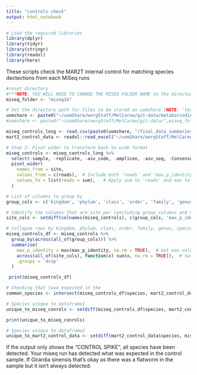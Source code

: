 ```yaml
---
title: "controls check"
output: html_notebook
---
```


```r
# Load the required libraries
library(dplyr)
library(tidyr)
library(stringr)
library(readxl)
library(here)
```


These scripts check the MAR2T internal control for matching species dectections from each MiSeq runs

```r
#reset directory 
#***NOTE: YOU WILL NEED TO CHANGE THE MISEQ FOLDER NAME to the directory you are working in****
miseq_folder <- "miseq16"

# Set the directory path for files to be stored on uomshare (NOTE: 'test' will need to be change to your miseq folder name)
uomshare <- paste0("~/uomShare/wergStaff/MelCarew/git-data/metabarcoding_workflow/",miseq_folder,"/metabarcoding_workflow/")
#uomshare <- paste0("~/uomShare/wergStaff/MelCarew/git-data/",miseq_folder,"/metabarcoding_workflow/")

miseq_controls_long <- read.csv(paste0(uomshare, "/final_data_summaries/", miseq_folder,"_CONTROLS_long_format_06_09_2024.csv")) 
mart2_control_data <- readxl::read_excel("~/uomShare/wergStaff/MelCarew/git-data/metabarcoding_workflow/MAR2_metabarcoding_control_site.xlsx")
```

```r
# Step 3: Pivot wider to transform back to wide format
miseq_controls <- miseq_controls_long %>%
  select(-sample, -replicate, -asv_code, -amplicon, -asv_seq, -Consensus, -threshold) %>%
  pivot_wider(
    names_from = site,
    values_from = c(reads),  # Include both 'reads' and 'max_p_identity'
    values_fn = list(reads = sum),   # Apply sum to 'reads' and max to 'max_p_identity'
  )

# List of columns to group by
group_cols <- c('kingdom', 'phylum', 'class', 'order', 'family', 'genus', 'species')

# Identify the columns that are site_per (excluding group columns and max_p_identity)
site_cols <- setdiff(colnames(miseq_controls), c(group_cols, 'max_p_identity'))

# Collapse rows by kingdom, phylum, class, order, family, genus, species
miseq_controls_df <- miseq_controls %>%
  group_by(across(all_of(group_cols))) %>%
  summarise(
    max_p_identity = max(max_p_identity, na.rm = TRUE),  # Get max value of max_p_identity
    across(all_of(site_cols), function(x) sum(x, na.rm = TRUE)),  # Sum the values for the site_per columns
    .groups = 'drop'
  )

 print(miseq_controls_df)

```


```r
# Checking that taxa expected in the 
common_species <- intersect(miseq_controls_df$species, mart2_control_data$species)

# Species unique to dataframe1
unique_to_miseq_conrols <- setdiff(miseq_controls_df$species, mart2_control_data$species)

print(unique_to_miseq_conrols)                                   

# Species unique to dataframe2
unique_to_mart2_control_data <- setdiff(mart2_control_data$species, miseq_controls_df$species)
```
If the output only shows the "CONTROL SPIKE", all species have been detected. Your miseq run has detected what was expected in the control sample. If Girardia sinensis that's okay as there was a flatworm in the sample but it isn't always detected.

